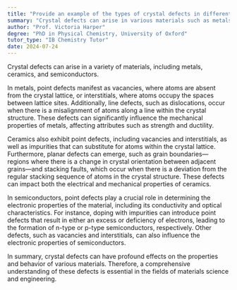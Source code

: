 ```yaml
---
title: "Provide an example of the types of crystal defects in different materials"
summary: "Crystal defects can arise in various materials such as metals, ceramics, and semiconductors, impacting their properties and performance."
author: "Prof. Victoria Harper"
degree: "PhD in Physical Chemistry, University of Oxford"
tutor_type: "IB Chemistry Tutor"
date: 2024-07-24
---
```


Crystal defects can arise in a variety of materials, including metals, ceramics, and semiconductors.

In metals, point defects manifest as vacancies, where atoms are absent from the crystal lattice, or interstitials, where atoms occupy the spaces between lattice sites. Additionally, line defects, such as dislocations, occur when there is a misalignment of atoms along a line within the crystal structure. These defects can significantly influence the mechanical properties of metals, affecting attributes such as strength and ductility.

Ceramics also exhibit point defects, including vacancies and interstitials, as well as impurities that can substitute for atoms within the crystal lattice. Furthermore, planar defects can emerge, such as grain boundaries—regions where there is a change in crystal orientation between adjacent grains—and stacking faults, which occur when there is a deviation from the regular stacking sequence of atoms in the crystal structure. These defects can impact both the electrical and mechanical properties of ceramics.

In semiconductors, point defects play a crucial role in determining the electronic properties of the material, including its conductivity and optical characteristics. For instance, doping with impurities can introduce point defects that result in either an excess or deficiency of electrons, leading to the formation of n-type or p-type semiconductors, respectively. Other defects, such as vacancies and interstitials, can also influence the electronic properties of semiconductors.

In summary, crystal defects can have profound effects on the properties and behavior of various materials. Therefore, a comprehensive understanding of these defects is essential in the fields of materials science and engineering.
    